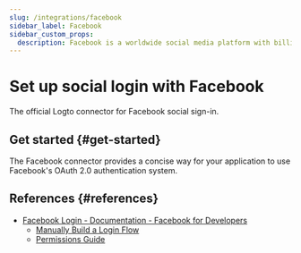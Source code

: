 ```yaml
---
slug: /integrations/facebook
sidebar_label: Facebook
sidebar_custom_props:
  description: Facebook is a worldwide social media platform with billions of users.
---
```




# Set up social login with Facebook

The official Logto connector for Facebook social sign-in.

<GuideTip />

## Get started \{#get-started}

The Facebook connector provides a concise way for your application to use Facebook's OAuth 2.0 authentication system.

<Integration />

## References \{#references}

- [Facebook Login - Documentation - Facebook for Developers](https://developers.facebook.com/docs/facebook-login/)
  - [Manually Build a Login Flow](https://developers.facebook.com/docs/facebook-login/guides/advanced/manual-flow/)
  - [Permissions Guide](https://developers.facebook.com/docs/facebook-login/guides/permissions)
